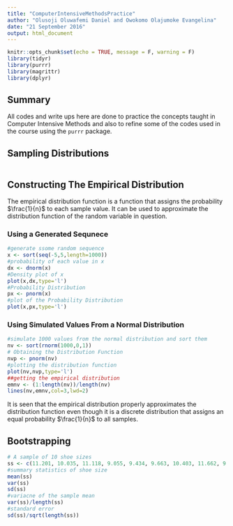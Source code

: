 ```yaml
---
title: "ComputerIntensiveMethodsPractice"
author: "Olusoji Oluwafemi Daniel and Owokomo Olajumoke Evangelina"
date: "21 September 2016"
output: html_document
---
```


```r
knitr::opts_chunk$set(echo = TRUE, message = F, warning = F)
library(tidyr)
library(purrr)
library(magrittr)
library(dplyr)
```

## Summary

All codes and write ups here are done to practice the concepts taught in Computer Intensive Methods and also to refine some of the codes used in the course using the `purrr` package.

## Sampling Distributions

```r

```

## Constructing The Empirical Distribution

The empirical distribution function is a function that assigns the probability $\frac{1}{n}$ to each sample value. It can be used to approximate the distribution function of the random variable in question.

### Using a Generated Sequnece

```r
#generate ssome random sequence
x <- sort(seq(-5,5,length=1000))
#probability of each value in x
dx <- dnorm(x)
#Density plot of x
plot(x,dx,type='l')
#Probability Distribution
px <- pnorm(x)
#plot of the Probability Distribution
plot(x,px,type='l')
```

### Using Simulated Values From a Normal Distribution

```r
#simulate 1000 values from the normal distribution and sort them
nv <- sort(rnorm(1000,0,1))
# Obtaining the Distribution Function
nvp <- pnorm(nv)
#plotting the distribution function
plot(nv,nvp,type='l')
##getting the empirical distribution
emnv <- (1:length(nv))/length(nv)
lines(nv,emnv,col=3,lwd=2)
```

It is seen that the empirical distribution properly approximates the distribution function even though it is a discrete distribution that assigns an equal probability $\frac{1}{n}$ to all samples.

## Bootstrapping


```r
# A sample of 10 shoe sizes
ss <- c(11.201, 10.035, 11.118, 9.055, 9.434, 9.663, 10.403, 11.662, 9.285,8.84)
#summary statistics of shoe size
mean(ss)
var(ss)
sd(ss)
#variacne of the sample mean
var(ss)/length(ss)
#standard error 
sd(ss)/sqrt(length(ss))
```


























